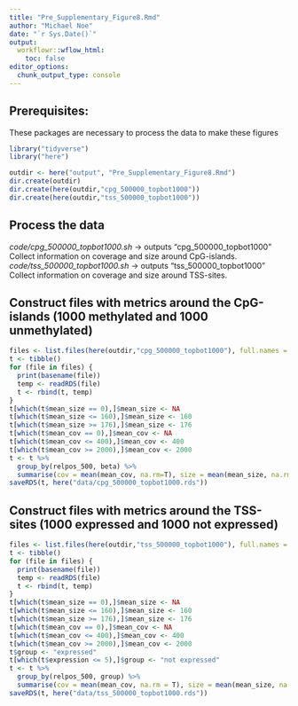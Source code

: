 ```yaml
---
title: "Pre_Supplementary_Figure8.Rmd"
author: "Michael Noe"
date: "`r Sys.Date()`" 
output:
  workflowr::wflow_html:
    toc: false
editor_options:
  chunk_output_type: console
---
```



## Prerequisites:

These packages are necessary to process the data to make these figures 

```r
library("tidyverse")
library("here")
```


```r
outdir <- here("output", "Pre_Supplementary_Figure8.Rmd")
dir.create(outdir)
dir.create(here(outdir,"cpg_500000_topbot1000"))
dir.create(here(outdir,"tss_500000_topbot1000"))
```


## Process the data

  *code/cpg_500000_topbot1000.sh* -> outputs "cpg_500000_topbot1000"
    Collect information on coverage and size around CpG-islands.
  *code/tss_500000_topbot1000.sh* -> outputs "tss_500000_topbot1000"
    Collect information on coverage and size around TSS-sites.
  

## Construct files with metrics around the CpG-islands (1000 methylated and 1000 unmethylated)

```r
files <- list.files(here(outdir,"cpg_500000_topbot1000"), full.names = T)
t <- tibble()
for (file in files) {
  print(basename(file))
  temp <- readRDS(file)
  t <- rbind(t, temp)
}
t[which(t$mean_size == 0),]$mean_size <- NA
t[which(t$mean_size <= 160),]$mean_size <- 160
t[which(t$mean_size >= 176),]$mean_size <- 176
t[which(t$mean_cov == 0),]$mean_cov <- NA
t[which(t$mean_cov <= 400),]$mean_cov <- 400
t[which(t$mean_cov >= 2000),]$mean_cov <- 2000
t <- t %>% 
  group_by(relpos_500, beta) %>%
  summarise(cov = mean(mean_cov, na.rm=T), size = mean(mean_size, na.rm=T))
saveRDS(t, here("data/cpg_500000_topbot1000.rds"))
``` 


## Construct files with metrics around the TSS-sites (1000 expressed and 1000 not expressed)

```r
files <- list.files(here(outdir,"tss_500000_topbot1000"), full.names = T)
t <- tibble()
for (file in files) {
  print(basename(file))
  temp <- readRDS(file)
  t <- rbind(t, temp)
}
t[which(t$mean_size == 0),]$mean_size <- NA
t[which(t$mean_size <= 160),]$mean_size <- 160
t[which(t$mean_size >= 176),]$mean_size <- 176
t[which(t$mean_cov == 0),]$mean_cov <- NA
t[which(t$mean_cov <= 400),]$mean_cov <- 400
t[which(t$mean_cov >= 2000),]$mean_cov <- 2000
t$group <- "expressed"
t[which(t$expression <= 5),]$group <- "not expressed"
t <- t %>% 
  group_by(relpos_500, group) %>%
  summarise(cov = mean(mean_cov, na.rm = T), size = mean(mean_size, na.rm = T))
saveRDS(t, here("data/tss_500000_topbot1000.rds"))
``` 
